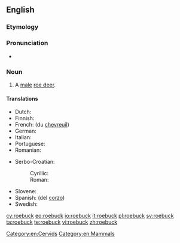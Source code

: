 ==English==

===Etymology===
{{compound|roe|buck|gloss2=male deer}}

===Pronunciation===
* {{audio|en-us-roebuck.ogg|Audio (US)}}

===Noun===
{{en-noun}}

# A [[male]] [[roe deer]].

====Translations====
{{trans-top|a male roe deer}}
* Dutch: {{t-|nl|reebok|m}}
* Finnish: {{t-|fi|uroskauris}}
* French: {{t+|fr|cerf|m}} (du [[chevreuil]])
* German: {{t+|de|Rehbock|m}}
* Italian: {{t+|it|capriolo|m}}
* Portuguese: {{t+|pt|corço|m}}
* Romanian: {{t-|ro|căprior}}
{{trans-mid}}
* Serbo-Croatian:
*: Cyrillic: {{t|sh|срндаћ|m}}
*: Roman: {{t|sh|srndać|m}}
* Slovene: {{t-|sl|srnjak|m}}
* Spanish: {{t+|es|ciervo|m}} (del [[corzo]])
* Swedish: {{t-|sv|råbock}}
{{trans-bottom}}

[[Category:en:Cervids]]
[[Category:en:Mammals]]

[[cy:roebuck]]
[[eo:roebuck]]
[[io:roebuck]]
[[it:roebuck]]
[[pl:roebuck]]
[[sv:roebuck]]
[[ta:roebuck]]
[[te:roebuck]]
[[vi:roebuck]]
[[zh:roebuck]]